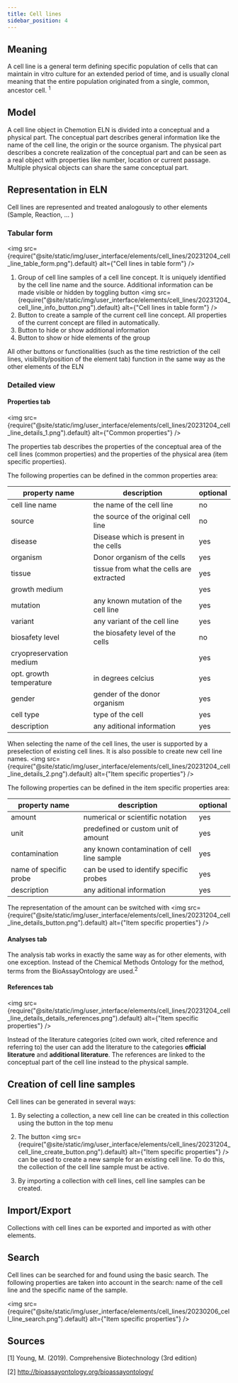 ```yaml
---
title: Cell lines
sidebar_position: 4
---
```


## Meaning

A cell line is a general term defining specific population of cells that can maintain in vitro culture for an extended period of time, and is usually clonal meaning that the entire population originated from a single, common, ancestor cell. <sup>1</sup>

## Model

A cell line object in Chemotion ELN is divided into a conceptual and a physical part. The conceptual part describes general information like the name of the cell line, the origin or the source organism. The physical part describes a concrete realization of the conceptual part and can be seen as a real object with properties like number, location or current passage. Multiple physical objects can share the same conceptual part.

## Representation in ELN

Cell lines are represented and treated analogously to other elements (Sample, Reaction, ... )

### Tabular form

<img
  src={require("@site/static/img/user_interface/elements/cell_lines/20231204_cell_line_table_form.png").default}
  alt={"Cell lines in table form"}
/>

1. Group of cell line samples of a cell line concept. It is uniquely identified by the cell line
name and the source. Additional information can be made visible or hidden by toggling button
<img
  src={require("@site/static/img/user_interface/elements/cell_lines/20231204_cell_line_info_button.png").default}
  alt={"Cell lines in table form"}
/>
2. Button to create a sample of the current cell line concept. All properties of the current concept are filled in automatically.
3. Button to hide or show additional information
4. Button to show or hide elements of the group

All other buttons or functionalities (such as the time restriction of the cell lines, visibility/position of the element tab) function in the same way as the other elements of the ELN

### Detailed view

#### Properties tab

<img
  src={require("@site/static/img/user_interface/elements/cell_lines/20231204_cell_line_details_1.png").default}
  alt={"Common properties"}
/>

The properties tab describes the properties of the conceptual area of the cell lines (common properties) and the properties of the physical area (item specific properties).

The following properties can be defined in the common properties area:

|property name |description                         |optional|
|-----|--|---|
|cell line name|the name of the cell line           |no      |
|source        |the source of the original cell line|no      |
|disease        |Disease which is present in the cells|yes      |
|organism|Donor organism of the cells|yes|
|tissue|tissue from what the cells are extracted|yes|
|growth medium||yes|
|mutation|any known mutation of the cell line|yes|
|variant|any variant of the cell line|yes|
|biosafety level|the biosafety level of the cells|no|
|cryopreservation medium||yes|
|opt. growth temperature|in degrees celcius|yes|
|gender|gender of the donor organism|yes|
|cell type|type of the cell|yes|
|description|any aditional information|yes|

When selecting the name of the cell lines, the user is supported by a preselection of existing cell lines. It is also possible to create new cell line names.
<img
  src={require("@site/static/img/user_interface/elements/cell_lines/20231204_cell_line_details_2.png").default}
  alt={"Item specific properties"}
/>

The following properties can be defined in the item specific properties area:

property name |description                         |optional|
|-----|--|---|
|amount|numerical or scientific notation|yes      |
|unit|predefined or custom unit of amount|yes      |
|contamination        |any known contamination of cell line sample|yes      |
|name of specific probe|can be used to identify specific probes|yes      |
|description|any aditional information|yes|

The representation of the amount can be switched with <img
  src={require("@site/static/img/user_interface/elements/cell_lines/20231204_cell_line_details_button.png").default}
  alt={"Item specific properties"}
/>

#### Analyses tab

The analysis tab works in exactly the same way as for other elements, with one exception. Instead of the Chemical Methods Ontology for the method, terms from the BioAssayOntology are used.<sup>2</sup>

#### References tab

<img
  src={require("@site/static/img/user_interface/elements/cell_lines/20231204_cell_line_details_details_references.png").default}
  alt={"Item specific properties"}
/>

Instead of the literature categories (cited own work, cited reference and referring to) the user can add the literature to the categories **official literature** and **additional literature**.
The references are linked to the conceptual part of the cell line instead to the physical sample.

## Creation of cell line samples

Cell lines can be generated in several ways:

1. By selecting a collection, a new cell line can be created in this collection using the button in the top menu

2. The button <img
  src={require("@site/static/img/user_interface/elements/cell_lines/20231204_cell_line_create_button.png").default}
  alt={"Item specific properties"}
/> can be used to create a new sample for an existing cell line. To do this, the collection of the cell line sample must be active.

3. By importing a collection with cell lines, cell line samples can be created.

## Import/Export

Collections with cell lines can be exported and imported as with other elements.

## Search

Cell lines can be searched for and found using the basic search. The following properties are taken into account in the search: name of the cell line and the specific name of the sample.

<img
  src={require("@site/static/img/user_interface/elements/cell_lines/20230206_cell_line_search.png").default}
  alt={"Item specific properties"}
/>

## Sources

[1] Young, M. (2019). Comprehensive Biotechnology (3rd edition)

[2] <http://bioassayontology.org/bioassayontology/>
